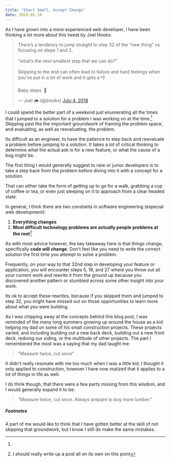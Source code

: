 ```yaml
---
title: "Start Small, Accept Change"
date: 2019-02-18
---
```




As I have grown into a more experienced web developer, I have been thinking a
lot more about this tweet by Joel Hooks:

<blockquote className="twitter-tweet tw-align-center" data-lang="en">
  <p lang="en" dir="ltr">
    There’s a tendency to jump straight to step 32 of the “new thing” vs
    focusing on steps 1 and 2. <br />
    <br />
    “what’s the next smallest step that we can do?” <br />
    <br />
    Skipping to the end can often lead to failure and hard feelings when you’ve
    put in a lot of work and it gets a 👎
    <br />
    <br />
    Baby steps. 🐣
  </p>
  &mdash; Joel 🌧 (@jhooks) <a href="https://twitter.com/jhooks/status/1014615428897824768?ref_src=twsrc%5Etfw">
    July 4, 2018
  </a>
</blockquote>

I could spend the better part of a weekend just enumerating all the times that I
jumped to a solution for a problem I was working on at the time.[^1] Skipping
past the the important groundwork of framing the problem space, and evaluating,
as well as reevaluating, the problem.

Its difficult as an engineer, to have the patience to step back and reevaluate a
problem before jumping to a solution. It takes a lot of critical thinking to
determine what the actual ask is for a new feature, or what the cause of a bug
might be.

The first thing I would generally suggest to new or junior developers is to take
a step back from the problem before diving into it with a concept for a
solution.

That can either take the form of getting up to go for a walk, grabbing a cup of
coffee or tea, or even just sleeping on it to approach from a clear headed
state.

In general, I think there are two constants in software engineering (especial
web development):

1. **Everything changes**
2. **Most difficult technology problems are actually people problems at the
   root**[^2]

As with most advice however, the key takeaway here is that things change,
specifically **code will change**. Don't feel like you need to write the correct
solution the first time you attempt to solve a problem.

Frequently, on your way to that 32nd step in developing your feature or
application, you will encounter steps 5, 18, and 27 where you throw out all your
current work and rewrite it from the ground up because you discovered another
pattern or stumbled across some other insight into your work.

Its ok to accept these rewrites, because if you skipped them and jumped to step
32, you might have missed out on those opportunities to learn more about what
you were building.

As I was chipping away at the concepts behind this blog post, I was reminded of
the many long summers growing up around the house as a kid helping my dad on
some of his small construction projects. These projects varied, and including
building out a new back deck, building out a new front deck, redoing our siding,
or the multitude of other projects. The part I remembered the most was a saying
that my dad taught me:

> "Measure twice, cut once"

It didn't really resonate with me too much when I was a little kid, I thought it
only applied to construction, however I have now realized that it applies to a
lot of things in life as well.

I do think though, that there were a few parts missing from this wisdom, and I
would generally expand it to be:

> "Measure twice, cut once. Always prepare to buy more lumber."

##### Footnotes

[^1]:

  A part of me would like to think that I have gotten better at the skill of not
  skipping that groundwork, but I know I still do make the same mistakes.

[^2]: I should really write up a post all on its own on this point
